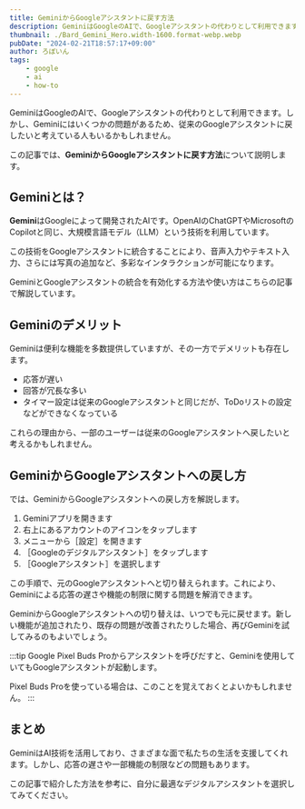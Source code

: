 ```yaml
---
title: GeminiからGoogleアシスタントに戻す方法
description: GeminiはGoogleのAIで、Googleアシスタントの代わりとして利用できます。しかし、Geminiにはいくつかの問題があるため、従来のGoogleアシスタントに戻したいと考えている人もいるかもしれません。この記事では、GeminiからGoogleアシスタントに戻す方法について説明します。
thumbnail: ./Bard_Gemini_Hero.width-1600.format-webp.webp
pubDate: "2024-02-21T18:57:17+09:00"
author: ろぼいん
tags:
    - google
    - ai
    - how-to
---
```



GeminiはGoogleのAIで、Googleアシスタントの代わりとして利用できます。しかし、Geminiにはいくつかの問題があるため、従来のGoogleアシスタントに戻したいと考えている人もいるかもしれません。

この記事では、**GeminiからGoogleアシスタントに戻す方法**について説明します。

## Geminiとは？

**Gemini**はGoogleによって開発されたAIです。OpenAIのChatGPTやMicrosoftのCopilotと同じ、大規模言語モデル（LLM）という技術を利用しています。

この技術をGoogleアシスタントに統合することにより、音声入力やテキスト入力、さらには写真の追加など、多彩なインタラクションが可能になります。

GeminiとGoogleアシスタントの統合を有効化する方法や使い方はこちらの記事で解説しています。

<ArticleCard link="/article/2024/02/11/google-assistant-gemini-app/" />

## Geminiのデメリット

Geminiは便利な機能を多数提供していますが、その一方でデメリットも存在します。

- 応答が遅い
- 回答が冗長な多い
- タイマー設定は従来のGoogleアシスタントと同じだが、ToDoリストの設定などができなくなっている

これらの理由から、一部のユーザーは従来のGoogleアシスタントへ戻したいと考えるかもしれません。

## GeminiからGoogleアシスタントへの戻し方

では、GeminiからGoogleアシスタントへの戻し方を解説します。

1. Geminiアプリを開きます
2. 右上にあるアカウントのアイコンをタップします
3. メニューから［設定］を開きます
4. ［Googleのデジタルアシスタント］をタップします
5. ［Googleアシスタント］を選択します

この手順で、元のGoogleアシスタントへと切り替えられます。これにより、Geminiによる応答の遅さや機能の制限に関する問題を解消できます。

GeminiからGoogleアシスタントへの切り替えは、いつでも元に戻せます。新しい機能が追加されたり、既存の問題が改善されたりした場合、再びGeminiを試してみるのもよいでしょう。

:::tip
Google Pixel Buds Proからアシスタントを呼びだすと、Geminiを使用していてもGoogleアシスタントが起動します。

Pixel Buds Proを使っている場合は、このことを覚えておくとよいかもしれません。
:::

## まとめ

GeminiはAI技術を活用しており、さまざまな面で私たちの生活を支援してくれます。しかし、応答の遅さや一部機能の制限などの問題もあります。

この記事で紹介した方法を参考に、自分に最適なデジタルアシスタントを選択してみてください。
